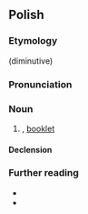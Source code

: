 ==Polish==

===Etymology===
{{suffix|pl|książka|eczka}} (diminutive)

===Pronunciation===
{{pl-p|a=Pl-książeczka.ogg}}

===Noun===
{{pl-noun|f}}

# {{diminutive of|pl|książka}}, [[booklet]]

====Declension====
{{pl-decl-noun-f}}

===Further reading===
* {{R:pl:WSJP}}
* {{R:pl:PWN}}

{{C|pl|Books}}
